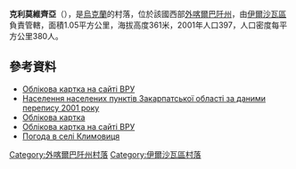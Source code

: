 {{coord|48|25|54|N|22|56|9|E|scale:100000|display=title}}

'''克利莫維齊亞'''（{{lang-uk|Климовиця}}），是[[烏克蘭|烏克蘭]]的村落，位於該國西部[[外喀爾巴阡州|外喀爾巴阡州]]，由[[伊爾沙瓦區|伊爾沙瓦區]]負責管轄，面積1.05平方公里，海拔高度361米，2001年人口397，人口密度每平方公里380人。

==參考資料==
*[http://w1.c1.rada.gov.ua/pls/z7503/A005?rdat1=19.07.2014&rf7571=11230 Облікова картка на сайті ВРУ]
*[http://pop-stat.mashke.org/ukraine-census-2001/zakarpatska.htm Населення населених пунктів Закарпатської області за даними перепису 2001 року]{{Wayback|url=http://pop-stat.mashke.org/ukraine-census-2001/zakarpatska.htm |date=20170809173405 }}
*[http://w1.c1.rada.gov.ua/pls/z7503/A005?rdat1=19.07.2014&rf7571=11230 Облікова картка]
* [http://w1.c1.rada.gov.ua/pls/z7503/A005?rdat1=19.07.2014&rf7571=11230 Облікова картка на сайті ВРУ]
* [http://weather.in.ua/ua/zakarpatskaja/10690 Погода в селі Климовиця]{{Wayback|url=http://weather.in.ua/ua/zakarpatskaja/10690 |date=20161106040002 }}

{{DEFAULTSORT:Климовиця}}

[[Category:外喀爾巴阡州村落|Category:外喀爾巴阡州村落]]
[[Category:伊爾沙瓦區村落|Category:伊爾沙瓦區村落]]


{{Zakarpattia-geo-stub}}